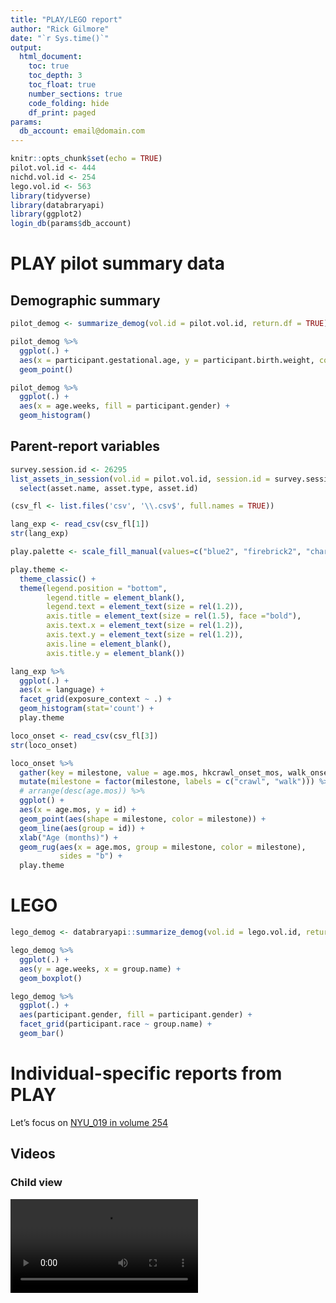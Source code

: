 ```yaml
---
title: "PLAY/LEGO report"
author: "Rick Gilmore"
date: "`r Sys.time()`"
output: 
  html_document:
    toc: true
    toc_depth: 3
    toc_float: true
    number_sections: true
    code_folding: hide
    df_print: paged
params: 
  db_account: email@domain.com
---
```


```r
knitr::opts_chunk$set(echo = TRUE)
pilot.vol.id <- 444
nichd.vol.id <- 254
lego.vol.id <- 563
library(tidyverse)
library(databraryapi)
library(ggplot2)
login_db(params$db_account)
```

# PLAY pilot summary data

## Demographic summary

```r
pilot_demog <- summarize_demog(vol.id = pilot.vol.id, return.df = TRUE)

pilot_demog %>% 
  ggplot(.) +
  aes(x = participant.gestational.age, y = participant.birth.weight, color = participant.race) +
  geom_point()
```

```r
pilot_demog %>%
  ggplot(.) +
  aes(x = age.weeks, fill = participant.gender) +
  geom_histogram()
```

## Parent-report variables

```r
survey.session.id <- 26295
list_assets_in_session(vol.id = pilot.vol.id, session.id = survey.session.id) %>%
  select(asset.name, asset.type, asset.id)
```

```r
(csv_fl <- list.files('csv', '\\.csv$', full.names = TRUE)) 
```

```r
lang_exp <- read_csv(csv_fl[1])
str(lang_exp)
```

```r
play.palette <- scale_fill_manual(values=c("blue2", "firebrick2", "chartreuse2", "darkorchid2"))

play.theme <-   
  theme_classic() +
  theme(legend.position = "bottom",
        legend.title = element_blank(),
        legend.text = element_text(size = rel(1.2)),
        axis.title = element_text(size = rel(1.5), face ="bold"),
        axis.text.x = element_text(size = rel(1.2)),
        axis.text.y = element_text(size = rel(1.2)),
        axis.line = element_blank(),
        axis.title.y = element_blank())

lang_exp %>%
  ggplot(.) +
  aes(x = language) +
  facet_grid(exposure_context ~ .) +
  geom_histogram(stat='count') +
  play.theme
```

```r
loco_onset <- read_csv(csv_fl[3])
str(loco_onset)
```
```r
loco_onset %>%
  gather(key = milestone, value = age.mos, hkcrawl_onset_mos, walk_onset_mos) %>%
  mutate(milestone = factor(milestone, labels = c("crawl", "walk"))) %>%
  # arrange(desc(age.mos)) %>%
  ggplot() +
  aes(x = age.mos, y = id) +
  geom_point(aes(shape = milestone, color = milestone)) +
  geom_line(aes(group = id)) +
  xlab("Age (months)") +
  geom_rug(aes(x = age.mos, group = milestone, color = milestone),
           sides = "b") +
  play.theme
```


# LEGO

```r
lego_demog <- databraryapi::summarize_demog(vol.id = lego.vol.id, return.df = TRUE)

lego_demog %>%
  ggplot(.) +
  aes(y = age.weeks, x = group.name) +
  geom_boxplot()
```

```r
lego_demog %>%
  ggplot(.) +
  aes(participant.gender, fill = participant.gender) +
  facet_grid(participant.race ~ group.name) +
  geom_bar()
```

# Individual-specific reports from PLAY

Let's focus on [NYU_019 in volume 254](https://nyu.databrary.org/volume/254/slot/14514/-)

## Videos

### Child view

<video controls>
  <source src="https://nyu.databrary.org/slot/14514/69908000,73576800/asset/61054/download?inline=true" type="video/mp4">
Your browser does not support the video tag.
</video>

### Experimenter view

<video controls>
  <source src="https://nyu.databrary.org/slot/14514/69908000,73623840/asset/61086/download?inline=true" type="video/mp4">
Your browser does not support the video tag.
</video>

## Assets in session

```r
vol_254_assets <- list_assets_in_session(254, 14514)
vol_254_assets %>%
  select(., asset.name, asset.type, asset.id)
```

## Process Datavyu

### Download
```r
unlink('tmp', recursive = TRUE)
dv_info <- filter(vol_254_assets, asset.type == "Datavyu")
dv_dir <- download_datavyu(vol.id = 254, session.id = 14514, asset.id = dv_info$asset.id)
```

### Extract codes and code definitions

Now, let's extract the components of the Datavyu file, including the code definitions.

```r
extract_dv(in.dir = dv_dir, auto.write.over = TRUE)
dv_to_csv(dv.dir = dv_dir)
list.files('tmp')
```

Next, we can load the Datavyu file as a csv.

```r
dv_fn <- list.files('tmp', '\\.csv$', full.names = TRUE)
vol_254_14514 <- read_csv(dv_fn)
str(vol_254_14514)
```

```r
vol_254_14514
```

```r
extract_dv_code_defs(in.dir = 'tmp')
code_fn <- list.files('tmp', '-code-defs\\.csv$', full.names = TRUE)
vol_254_14514_codes <- read_csv(code_fn)
vol_254_14514_codes
```

### Visualize clips from specific codes

Let's look at the baby's locomotion (`babyloc`) code.

```r
(babyloc <- filter(vol_254_14514, code == 'babyloc'))
# Surrounding assignment w/ parentheses also prints out the assigned value.)
```

Let's look at the code values.

```r
unique(babyloc$code.value) 
```

Focus on holds `h` because there are fewer of them.

```r
# Select segments for this code
(babyloc_segs <- dplyr::filter(babyloc, code.value == 'h'))
```

### Download video segment corresponding to one or more of these codes

Let's pick the second segment just for fun.

```r
# What is the segment range for the video?
seg_range <- get_asset_segment_range(vol.id = 254, session.id = 14514, asset.id = 61054)
start_ms <- HHMMSSmmm_to_ms(babyloc_segs$onset[2]) + seg_range[1]
end_ms <- HHMMSSmmm_to_ms(babyloc_segs$offset[2]) + seg_range[1]
selected_seg <- paste0(start_ms, ",", end_ms)
```

Now download the video.

```r
#download_video(254, 14514, 61054, out.dir = 'tmp', segment.id = selected_seg)
```

And see if we can display the downloaded copy.

<video controls>
  <source src="https://nyu.databrary.org/slot/14514/71873879,71875206/asset/61054/download?inline=true" type="video/mp4">
Your browser does not support the video tag.
</video>

